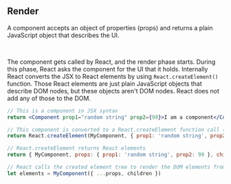 ## Render

A component accepts an object of properties (props) and returns a plain JavaScript object that describes the UI.

<br />

The component gets called by React, and the render phase starts. During this phase, React asks the component for the UI
that it holds. Internally React converts the JSX to React elements by using `React.createElement()` function. Those
React elements are just plain JavaScript objects that describe DOM nodes, but these objects aren't DOM nodes. React does
not add any of those to the DOM.

```jsx
// This is a component in JSX syntax
return <Component prop1="random string" prop2={99}>I am a component</Component>

// This component is converted to a React.createElement function call (during the compile time)
return React.createElement(MyComponent, { prop1: 'random string', prop2: 99 }, 'I am a component')

// React.createElement returns React elements
return { MyComponent, props: { prop1: 'random string', prop2: 99 }, children: ['I am a component'] }

// React calls the created element tree to render the DOM elements from it. (root.render(<MyComponent />))
let elements = MyComponent({ ...props, children })
```
